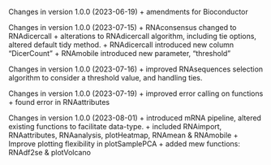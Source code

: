 Changes in version  1.0.0 (2023-06-19)
+ amendments for Bioconductor

Changes in version  1.0.0 (2023-07-15)
+ RNAconsensus changed to RNAdicercall
+ alterations to RNAdicercall algorithm, including tie options, altered default tidy method. 
+ RNAdicercall introduced new column "DicerCount" 
+ RNAmobile introduced new parameter, "threshold"

Changes in version  1.0.0 (2023-07-16)
+ improved RNAsequences selection algorithm to consider a threshold value, and 
handling ties. 

Changes in version  1.0.0 (2023-07-19)
+ improved error calling on functions
+ found error in RNAattributes

Changes in version  1.0.0 (2023-08-01)
+ introduced mRNA pipeline, altered existing functions to facilitate data-type. 
+ included RNAimport, RNAattributes, RNAanalysis, plotHeatmap, RNAmean & RNAmobile
+ Improve plotting flexibility in plotSamplePCA
+ added mew functions: RNAdf2se & plotVolcano
